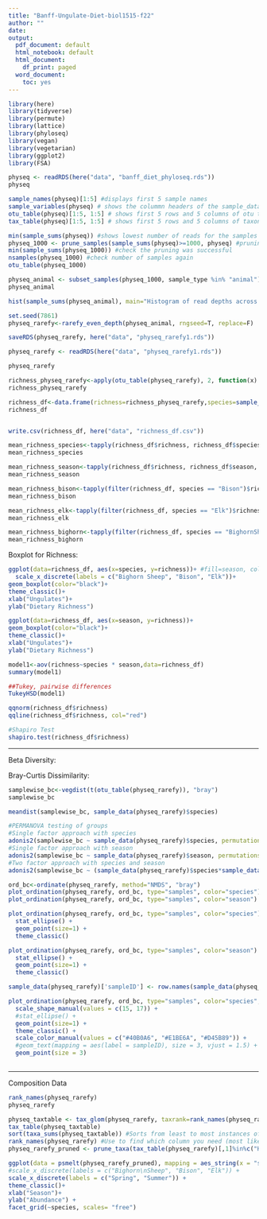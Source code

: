 ```yaml
---
title: "Banff-Ungulate-Diet-biol1515-f22"
author: ""
date:
output:
  pdf_document: default
  html_notebook: default
  html_document:
    df_print: paged
  word_document: 
    toc: yes
---
```

```r
library(here)
library(tidyverse)
library(permute)
library(lattice)
library(phyloseq)
library(vegan)
library(vegetarian)
library(ggplot2)
library(FSA)
```

```r
physeq <- readRDS(here("data", "banff_diet_phyloseq.rds"))
physeq
```

```r
sample_names(physeq)[1:5] #displays first 5 sample names
sample_variables(physeq) # shows the colummn headers of the sample_data 
otu_table(physeq)[1:5, 1:5] # shows first 5 rows and 5 columns of otu table
tax_table(physeq)[1:5, 1:5] # shows first 5 rows and 5 columns of taxonomy table
```

```r
min(sample_sums(physeq)) #shows lowest number of reads for the samples
physeq_1000 <- prune_samples(sample_sums(physeq)>=1000, physeq) #pruning samples with reads below 1000
min(sample_sums(physeq_1000)) #check the pruning was successful  
nsamples(physeq_1000) #check number of samples again
otu_table(physeq_1000)
```

```r
physeq_animal <- subset_samples(physeq_1000, sample_type %in% "animal")
physeq_animal
```

```r
hist(sample_sums(physeq_animal), main="Histogram of read depths across samples", xlab="sequencing depth", ylab="number of samples")
```

```r
set.seed(7861)
physeq_rarefy<-rarefy_even_depth(physeq_animal, rngseed=T, replace=F)
```

```r
saveRDS(physeq_rarefy, here("data", "physeq_rarefy1.rds"))

```

```r
physeq_rarefy <- readRDS(here("data", "physeq_rarefy1.rds"))

physeq_rarefy
```

```r
richness_physeq_rarefy<-apply(otu_table(physeq_rarefy), 2, function(x) d(x, q=0))
richness_physeq_rarefy


```

```r
richness_df<-data.frame(richness=richness_physeq_rarefy,species=sample_data(physeq_rarefy)$species, season=sample_data(physeq_rarefy)$season)
richness_df


write.csv(richness_df, here("data", "richness_df.csv"))
```

```r
mean_richness_species<-tapply(richness_df$richness, richness_df$species, mean)
mean_richness_species

mean_richness_season<-tapply(richness_df$richness, richness_df$season, mean)
mean_richness_season

mean_richness_bison<-tapply(filter(richness_df, species == "Bison")$richness, filter(richness_df, species == "Bison")$season, mean)
mean_richness_bison

mean_richness_elk<-tapply(filter(richness_df, species == "Elk")$richness, filter(richness_df, species == "Elk")$season, mean)
mean_richness_elk

mean_richness_bighorn<-tapply(filter(richness_df, species == "BighornSheep")$richness, filter(richness_df, species == "BighornSheep")$season, mean)
mean_richness_bighorn

```

Boxplot for Richness:
```r
ggplot(data=richness_df, aes(x=species, y=richness))+ #fill=season, color=season, type=season)#)+
  scale_x_discrete(labels = c("Bighorn Sheep", "Bison", "Elk"))+
geom_boxplot(color="black")+
theme_classic()+
xlab("Ungulates")+
ylab("Dietary Richness")
```

```r
ggplot(data=richness_df, aes(x=season, y=richness))+ 
geom_boxplot(color="black")+
theme_classic()+
xlab("Ungulates")+
ylab("Dietary Richness")
```

```r
model1<-aov(richness~species * season,data=richness_df)
summary(model1)

##Tukey, pairwise differences
TukeyHSD(model1)
```

```r
qqnorm(richness_df$richness)
qqline(richness_df$richness, col="red")
```

```r
#Shapiro Test
shapiro.test(richness_df$richness)
```


*****
Beta Diversity:

Bray-Curtis Dissimilarity:
```r
samplewise_bc<-vegdist(t(otu_table(physeq_rarefy)), "bray")
samplewise_bc
```

```r
meandist(samplewise_bc, sample_data(physeq_rarefy)$species)
```

```r
#PERMANOVA testing of groups
#Single factor approach with species
adonis2(samplewise_bc ~ sample_data(physeq_rarefy)$species, permutations = 1000)
#Single factor approach with season
adonis2(samplewise_bc ~ sample_data(physeq_rarefy)$season, permutations = 1000)
#Two factor approach with species and season
adonis2(samplewise_bc ~ (sample_data(physeq_rarefy)$species*sample_data(physeq_rarefy)$season), permutations = 1000)
```

```r
ord_bc<-ordinate(physeq_rarefy, method="NMDS", "bray") 
plot_ordination(physeq_rarefy, ord_bc, type="samples", color="species")
plot_ordination(physeq_rarefy, ord_bc, type="samples", color="season")
```

```r
plot_ordination(physeq_rarefy, ord_bc, type="samples", color="species") + 
  stat_ellipse() + 
  geom_point(size=1) +
  theme_classic()

plot_ordination(physeq_rarefy, ord_bc, type="samples", color="season") + 
  stat_ellipse() + 
  geom_point(size=1) +
  theme_classic()
```

```r
sample_data(physeq_rarefy)['sampleID'] <- row.names(sample_data(physeq_rarefy))

plot_ordination(physeq_rarefy, ord_bc, type="samples", color="species", shape="season") +
  scale_shape_manual(values = c(15, 17)) +
  #stat_ellipse() +
  geom_point(size=1) +
  theme_classic() +
  scale_color_manual(values = c("#40B0A6", "#E1BE6A", "#D45B89")) +
  #geom_text(mapping = aes(label = sampleID), size = 3, vjust = 1.5) + #add text variable to plot
  geom_point(size = 3)
  
```

***********
Composition Data

```r
rank_names(physeq_rarefy)
physeq_rarefy
```

```r
physeq_taxtable <- tax_glom(physeq_rarefy, taxrank=rank_names(physeq_rarefy)[1])
tax_table(physeq_taxtable)
sort(taxa_sums(physeq_taxtable)) #Sorts from least to most instances of a taxa
rank_names(physeq_rarefy) #Use to find which column you need (most likely "family_name")
physeq_rarefy_pruned <- prune_taxa(tax_table(physeq_rarefy)[,1]%in%c("Hydrophyllaceae", "Equisetaceae", "Saxifragaceae", "Elaeagnaceae", "Ophioglossaceae", "Plantaginaceae", "Cyperaceae", "Caryophyllaceae", "Crassulaceae", "Asteraceae", "Pinaceae", "Fabaceae", "Ericaceae", "Onagraceae", "Polygonaceae", "Salicaceae", "Poaceae", "Rosaceae"), physeq_rarefy)
```

```r
ggplot(data = psmelt(physeq_rarefy_pruned), mapping = aes_string(x = "season",y = "Abundance")) + geom_bar(aes(color=family_name, fill=family_name), stat="identity", position = "fill")+
#scale_x_discrete(labels = c("Bighorn\nSheep", "Bison", "Elk")) +
scale_x_discrete(labels = c("Spring", "Summer")) +
theme_classic()+
xlab("Season")+
ylab("Abundance") +
facet_grid(~species, scales= "free")
```
